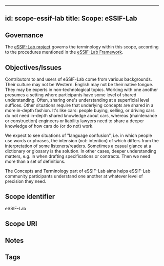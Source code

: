 
---
id: scope-essif-lab
title: Scope: eSSIF-Lab
---

## Governance
<!--This section identifies the {{organizational body|Jurisdiction}} that governs the {{scope}}. Optionally, a reference to the governance framework/procedures may be made.-->
The [eSSIF-Lab project](https://essif-lab.eu/) governs the terminology within this scope, according to the procedures mentioned in the [eSSIF-Lab Framework](https://essif-lab.pages.grnet.gr/framework/docs/terminology/).

## Objectives/Issues
<!--State the purpose for having the scope in terms of objectives that are aimed for and/or issues that are to be addressed.-->
Contributors to and users of eSSIF-Lab come from various backgrounds. Their culture may not be Western. English may not be their native tongue. They may be experts in non-technological topics. Working with one another presumes a setting where participants have some level of shared understanding. Often, sharing one's understanding at a superficial level suffices. Other situations require that underlying concepts are shared in a more in-depth fashion. It's like cars: people buying, selling, or driving cars do not need in-depth shared knowledge about cars, whereas (maintenance or construction) engineers or liability lawyers need to share a deeper knowledge of how cars do (or do not) work.

We expect to see situations of "language confusion", i.e. in which people use words or phrases, the intension (not: intention) of which differs from the interpretation of some listeners/readers. Sometimes a casual glance at a dictionary or glossary is the solution. In other cases, deeper understanding matters, e.g. in when drafting specifications or contracts. Then we need more than a set of definitions.

The Concepts and Terminology part of eSSIF-Lab aims helps eSSIF-Lab community participants understand one another at whatever level of precision they need.

## Scope identifier
<!--State a short text or abbreviation that can be used within eSSIF-Lab (or beyond) to refer to the scope. Scope identifiers/labels should be useable as prefix for terms, thus providing a mechanism to refer to terms defined in other scopes-->
eSSIF-Lab

## Scope URI
<!--Optionally specify the URI by which this scope may be identified-->

## Notes
<!--Anything els that's worth mentioning.-->

## Tags
<!--Add hash tags here that allow us to group concepts in useful ways.-->

<!--
---
## Footnotes
This (optional) section contains any footnotes that may have been specified in the text above.-->
